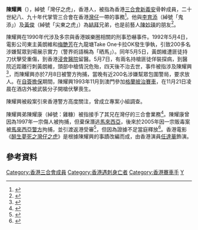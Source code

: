 '''陳耀興'''（{{bd|1961年||1993年|11月21日}}），綽號「灣仔之虎」，香港人，被指為香港[[三合會|三合會]][[新義安|新義安]]骨幹成員，二十世紀八、九十年代掌管三合會在香港[[灣仔|灣仔]]一帶的事務<ref>{{cite news| url=http://hk.apple.nextmedia.com/news/art/20020301/2461845| title=警迅速控制場面拘29人 新灣仔之虎護花釀混戰| newspaper=[[蘋果日報_(香港)|蘋果日報]]| date=2002-03-01| accessdate=2016-04-06| archive-date=2017-09-29| archive-url=https://web.archive.org/web/20170929145145/http://hk.apple.nextmedia.com/news/art/20020301/2461845| dead-url=no}}</ref>。他與[[李育添|李育添]]（綽號「鬼添」）及[[黃俊_(1956年)|黃俊]]（綽號「尖東之虎」）為[[結拜|結拜]]兄弟，也是前藝人[[陳妙瑛|陳妙瑛]]的朋友<ref>{{cite news  |author = |url =  |title = 新義安搞鄭裕彤　鬼添親述拘禁內情 |work = [[壹週刊|壹週刊]] 906期 |page = |date = 2007-07-18}}</ref>。

陳耀興在1990年代涉及多宗與香港娛樂圈相關的刑事恐嚇事件。1992年5月4日，電影公司東主黃朗維和[[梅艷芳|梅艷芳]]在九龍塘Take One卡拉OK發生爭執，引致200多名涉嫌幫眾到場展示實力（警界術語稱為「晒馬」）。同年5月5日，黃朗維遭匪徒持刀伏擊受重傷，到香港[[浸會醫院|浸會醫院]]留醫。5月7日，有兩名持槍匪徒佯裝探病，到醫院近距離行刺黃朗維，頭部中槍情況危殆，四天後不治去世，事件被指涉及陳耀興<ref>{{cite news  |author = |url =  |title = “Take One”卡拉ＯＫ曾掀江湖仇殺 |work = [[大紀元時報|大紀元時報]] |page = |date = 2001-07-28}}</ref>，而陳耀興亦於7月8日被警方拘捕，當晚有近200名涉嫌幫眾包圍警局，要求放人。在[[自簽擔保|自簽擔保]]期間，陳耀興1993年11月到澳門參加[[澳門格蘭披治大賽車|格蘭披治賽車]]，在11月21日凌晨在酒店外被武裝分子開槍伏擊喪生。

陳耀興被殺案引來香港警方高度關注，曾成立專案小組調查。

陳耀興弟陳耀康（綽號：雞糠）被指接手了其兄在灣仔的三合會業務<ref>{{cite news  |author = |url =  |title = 灣仔之虎93年遭槍殺 |work = [[蘋果日報_(香港)|蘋果日報]] |page = |date = 2002-03-01}}</ref>。陳耀康曾因為1997年一宗傷人被拘捕，但棄保潛逃[[馬來西亞|馬來西亞]]，後來於2005年因一宗販毒案被[[馬來西亞皇家警察|馬來西亞警方]]拘捕，並引渡返港受審<ref>{{cite news| author = |url =  |title = 「雞糠」被控六罪名 |work = [[大公報|大公報]] |page = |date = 2005-05-06}}</ref>，但因為證據不足當庭釋放<ref>{{cite news  |author = |url =  |title = 「灣仔之虎」胞弟傷人案脫罪 |work = [[文汇报_(香港)|文匯報]] |page = |date = 2005-07-05}}</ref>。香港電影《[[醉生夢死之灣仔之虎|醉生夢死之灣仔之虎]]》是根據陳耀興的事蹟改編而成，由香港演員[[任達華|任達華]]飾演。

==參考資料==
<references />


[[Category:香港三合會成員|Category:香港三合會成員]]
[[Category:香港遇刺身亡者|Category:香港遇刺身亡者]]
[[Category:香港賽車手|Category:香港賽車手]]
[[Category:陳姓|Y]]